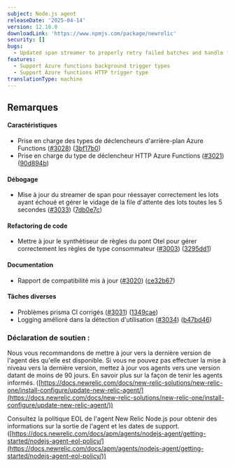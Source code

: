 ```yaml
---
subject: Node.js agent
releaseDate: '2025-04-14'
version: 12.18.0
downloadLink: 'https://www.npmjs.com/package/newrelic'
security: []
bugs:
  - Updated span streamer to properly retry failed batches and handle flushing batch queue every 5 seconds
features:
  - Support Azure functions background trigger types
  - Support Azure functions HTTP trigger type
translationType: machine
---
```


## Remarques

#### Caractéristiques

* Prise en charge des types de déclencheurs d&apos;arrière-plan Azure Functions ([#3028](https://github.com/newrelic/node-newrelic/pull/3028)) ([3bf17b0](https://github.com/newrelic/node-newrelic/commit/3bf17b03abaa713c1f9ad544c54c24a6374359c2))
* Prise en charge du type de déclencheur HTTP Azure Functions ([#3021](https://github.com/newrelic/node-newrelic/pull/3021)) ([90d894b](https://github.com/newrelic/node-newrelic/commit/90d894bf1eb4a48f4b7f314ae22eef2cc76c32b9))

#### Débogage

* Mise à jour du streamer de span pour réessayer correctement les lots ayant échoué et gérer le vidage de la file d&apos;attente des lots toutes les 5 secondes ([#3033](https://github.com/newrelic/node-newrelic/pull/3033)) ([7db0e7c](https://github.com/newrelic/node-newrelic/commit/7db0e7ca929d54858addd5255b46507f82333045))

#### Refactoring de code

* Mettre à jour le synthétiseur de règles du pont Otel pour gérer correctement les règles de type consommateur ([#3003](https://github.com/newrelic/node-newrelic/pull/3003)) ([3295dd1](https://github.com/newrelic/node-newrelic/commit/3295dd12bbebb708f3eeca2ad32fbc157a892fec))

#### Documentation

* Rapport de compatibilité mis à jour ([#3020](https://github.com/newrelic/node-newrelic/pull/3020)) ([ce32b67](https://github.com/newrelic/node-newrelic/commit/ce32b6754383b6b1fe95d1d37759810b4caaf34c))

#### Tâches diverses

* Problèmes prisma CI corrigés ([#3031](https://github.com/newrelic/node-newrelic/pull/3031)) ([1349cae](https://github.com/newrelic/node-newrelic/commit/1349cae4d87941e4f55dffc2445c90e73d823bbc))
* Logging amélioré dans la détection d&apos;utilisation ([#3034](https://github.com/newrelic/node-newrelic/pull/3034)) ([b47bd46](https://github.com/newrelic/node-newrelic/commit/b47bd46ad144723ac62192eb9cc474ddd1fce98d))

### Déclaration de soutien :

Nous vous recommandons de mettre à jour vers la dernière version de l&apos;agent dès qu&apos;elle est disponible. Si vous ne pouvez pas effectuer la mise à niveau vers la dernière version, mettez à jour vos agents vers une version datant de moins de 90 jours. En savoir plus sur la façon de tenir les agents informés. ([https://docs.newrelic.com/docs/new-relic-solutions/new-relic-one/install-configure/update-new-relic-agent/](https://docs.newrelic.com/docs/new-relic-solutions/new-relic-one/install-configure/update-new-relic-agent/))

Consultez la politique EOL de l&apos;agent New Relic Node.js pour obtenir des informations sur la sortie de l&apos;agent et les dates de support. ([https://docs.newrelic.com/docs/apm/agents/nodejs-agent/getting-started/nodejs-agent-eol-policy/](https://docs.newrelic.com/docs/apm/agents/nodejs-agent/getting-started/nodejs-agent-eol-policy/))